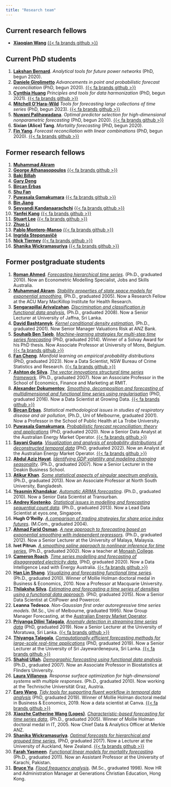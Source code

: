 ```yaml
---
title: "Research team"
---
```



## Current research fellows

  * [**Xiaoqian Wang**](https://xqnwang.rbind.io) [{{< fa brands github >}}](https://github.com/xqnwang)


## Current PhD students

  1. **[Lakshan Bernard](https://acems.org.au/our-people/lakshan-bernard)**. *Analytical tools for future power networks* (PhD, begun 2020).
  2. [**Daniele Girolimetto**](https://danigiro.github.io) *Advancements in point and probabilistic forecast reconciliation* (PhD, begun 2020). [{{< fa brands github >}}](https://github.com/danigiro)
  3. [**Cynthia Huang**](https://www.cynthiahqy.com) *Principles and tools for data harmonization* (PhD, begun 2021). [{{< fa brands github >}}](https://github.com/cynthiahqy)
  4. [**Mitchell O'Hara-Wild**](https://mitchelloharawild.com) *Tools for forecasting large collections of time series* (PhD, begun 2023). [{{< fa brands github >}}](https://github.com/mitchelloharawild)
  5. [**Nuwani Palihawadana**](https://optima.org.au/staff/nuwani-palihawadana/). *Optimal predictor selection for high-dimensional nonparametric forecasting* (PhD, begun 2020).  [{{< fa brands github >}}](https://github.com/nuwani-palihawadana)
  6. **Sixian (Alice) Tang**. *Mortality forecasting* (PhD, begun 2020).
  7. **[Fin Yang](https://yangzhuoranyang.com/)**. *Forecast reconciliation with linear combinations* (PhD, begun 2020). [{{< fa brands github >}}](https://github.com/finyang/)

## Former research fellows

  1. **[Muhammad Akram](https://www.acu.edu.au/research-and-enterprise/our-research-institutes/mary-mackillop-institute-for-health-research/our-people/muhammad-akram)**
  1. **[George Athanasopoulos](https://research.monash.edu/en/persons/george-athanasopoulos)** [{{< fa brands github >}}](https://github.com/georgeAthana)
  1. **[Baki Billah](https://research.monash.edu/en/persons/md-billah)**
  1. **[Gary Deng](https://www.linkedin.com/in/gary-minfeng-deng)**
  1. **[Bircan Erbas](https://scholars.latrobe.edu.au/display/berbas)**
  1. **[Shu Fan](http://users.monash.edu.au/~shufan/)**
  1. **[Puwasala Gamakumara](https://puwasala.netlify.app/)** [{{< fa brands github >}}](https://github.com/PuwasalaG)
  1. **[Bin Jiang](https://www.linkedin.com/in/bin-jiang-44918b28/)**
  1. **[Sevvandi Kandanaarachchi](https://sevvandi.netlify.com/)** [{{< fa brands github >}}](https://github.com/sevvandi)
  1. **[Yanfei Kang](http://yanfei.site)** [{{< fa brands github >}}](https://github.com/ykang)
  1. **[Stuart Lee](https://stuartlee.org/)** [{{< fa brands github >}}](https://github.com/sa-lee/)
  1. **[Zhuo Li](https://sites.google.com/view/zhuo-li/home)**
  1. **[Pablo Montero-Manso](https://www.sydney.edu.au/business/about/our-people/academic-staff/pablo-monteromanso.html)** [{{< fa brands github >}}](https://github.com/pmontman)
  1. **[Ingrida Steponavičė](http://users.monash.edu/~ingridas/)**
  2. **[Nick Tierney](https://www.njtierney.com/)** [{{< fa brands github >}}](https://github.com/njtierney)
  3. **[Shanika Wickramasuriya](https://profiles.auckland.ac.nz/s-wickramasuriya/)** [{{< fa brands github >}}](https://github.com/ShanikaLW)

## Former postgraduate students

  1. **[Roman Ahmed](https://www.linkedin.com/in/romanahmed)**. [*Forecasting hierarchical time series*](https://bridges.monash.edu/articles/thesis/Forecasting_hierarchical_time_series/14956233). (Ph.D., graduated 2010). Now an Econometric Modelling Specialist, Jobs and Skills Australia.
  1. **[Muhammad Akram](https://www.acu.edu.au/research-and-enterprise/our-research-institutes/mary-mackillop-institute-for-health-research/our-people/muhammad-akram)**. [*Stability properties of state space models for exponential smoothing*](https://bridges.monash.edu/articles/thesis/Stability_properties_of_state_space_models_for_exponential_smoothing/14873391), (Ph.D., graduated 2005). Now a Research Fellow at the ACU Mary MacKillop Institute for Health Research.
  1. **[Sengarapillai Arivalzahan](https://scholar.google.com/citations?user=jOoVou0AAAAJ)**. [*Discrimination and classification in functional data analysis*](https://bridges.monash.edu/articles/thesis/Discrimination_and_classification_in_functional_data_analysis/14971401), (Ph.D., graduated 2008). Now a Senior Lecturer at University of Jaffna, Sri Lanka.
  1. **[David Bashtannyk](https://www.linkedin.com/in/david-bashtannyk-53b30796)**. [*Kernel conditional density estimation*](https://bridges.monash.edu/articles/thesis/Kernel_conditional_density_estimation/14873652), (Ph.D., graduated 2001). Now Senior Manager  Valuations Risk at ANZ Bank.
  1. **[Souhaib Ben Taieb](http://souhaib-bentaieb.com/)**, *[Machine-learning strategies for multi-step time series forecasting](https://souhaib-bentaieb.com/papers/2014_phd.pdf)* (PhD, graduated 2014). Winner of a Solvay Award for his PhD thesis. Now Associate Professor at University of Mons, Belgium. [{{< fa brands github >}}](https://github.com/bsouhaib/)
  1. **[Fan Cheng](https://fancheng.me/)**. *Manifold learning on empirical probability distributions* (PhD, graduated 2023). Now a Data Scientist, NSW Bureau of Crime Statistics and Research. [{{< fa brands github >}}](https://github.com/ffancheng)
  3. **[Ashton de Silva](http://www.rmit.edu.au/contact/staff-contacts/academic-staff/d/de-silva-dr-ashton)**. [*The vector innovations structural time series framework*](https://bridges.monash.edu/articles/thesis/The_vector_innovations_structural_time_series_framework/14874258). (Ph.D., graduated 2007). Now an Associate Professor in the School of Economics, Finance and Marketing at RMIT.
  4. **[Alexander Dokumentov](https://www.linkedin.com/in/dokumentov/)**, *[Smoothing, decomposition and forecasting of multidimensional and functional time series using regularisation](https://bridges.monash.edu/articles/thesis/Smoothing_decomposition_and_forecasting_of_multidimensional_and_functional_time_series_using_regularisation/4713580)* (PhD, graduated 2016). Now a Data Scientist at Growing Data. [{{< fa brands github >}}](https://github.com/dokal01/)
  5. **[Bircan Erbas](https://scholars.latrobe.edu.au/display/berbas)**. *Statistical methodological issues in studies of respiratory disease and air pollution*, (Ph.D., Uni of Melbourne, graduated 2001). Now a Professor in the School of Public Health at La Trobe University.
  6. **[Puwasala Gamakumara](https://puwasala.netlify.app/)**, [*Probabilistic forecast reconciliation: theory and applications*](https://bridges.monash.edu/articles/thesis/Probabilistic_Forecast_Reconciliation_Theory_and_Applications/11869533) (PhD, graduated 2020).  Now a Senior Data Analyst at the Australian Energy Market Operator. [{{< fa brands github >}}](https://github.com/PuwasalaG)
  7. **[Sayani Gupta](https://sayani.netlify.com/)**. [*Visualization and analysis of probability distributions of deconstructed temporal data*](https://bridges.monash.edu/articles/thesis/Visualization_and_analysis_of_probability_distributions_of_large_temporal_data/19304453) (PhD, graduated 2022). Now an Analyst at the Australian Energy Market Operator. [{{< fa brands github >}}](https://github.com/Sayani07)
  8. **[Abdul Aziz Hayat](http://www.deakin.edu.au/about-deakin/people/abdul-hayat-muhammad)**. *[Identifying GDP volatility and modeling changing seasonality](https://bridges.monash.edu/articles/thesis/Identifying_GDP_volatility_and_modeling_changing_seasonality/14835549)*. (Ph.D., graduated 2007). Now a Senior Lecturer in the Deakin Business School.
  9. **[Atikur Khan](https://atikurkhan.net/)**. [*Some statistical aspects of singular spectrum analysis.*](https://bridges.monash.edu/articles/thesis/Some_statistical_aspects_of_singular_spectrum_analysis/4704922) (Ph.D., graduated 2013). Now an Associate Professor at North South University, Bangladesh.
  10. **[Yeasmin Khandakar](https://www.linkedin.com/in/yeasminkhandakar/)**. *[Automatic ARIMA forecasting](https://bridges.monash.edu/articles/thesis/Automatic_ARIMA_forecasting/14928636)*. (Ph.D., graduated 2010). Now a Senior Data Scientist at Transurban.
  11. **[Andrey Kostenko](https://www.linkedin.com/in/akoste01/)**. [*Statistical issues in modelling and forecasting sequential count data*](https://bridges.monash.edu/articles/thesis/Statistical_issues_in_modelling_and_forecasting_sequential_count_data/4628290). (Ph.D., graduated 2013). Now a Lead Data Scientist at eyos.one, Singapore.
  12. **Hugh O'Reilly**. *[A comparison of trading strategies for share price index futures](https://bridges.monash.edu/articles/thesis/A_comparison_of_trading_strategies_for_share_price_index_futures/19548238)*. (M.Com., graduated 2004).
  13. **[Ahmad Farid Osman](https://umexpert.um.edu.my/faridosman)**. *[A new approach to forecasting based on exponential smoothing with independent regressors](https://bridges.monash.edu/articles/thesis/A_new_approach_to_forecasting_based_on_exponential_smoothing_with_independent_regressors/4649045)*. (Ph.D., graduated 2012). Now a Senior Lecturer at the University of Malaya, Malaysia.
  14. **Ivet Pitrun**. *[A smoothing spline approach to nonlinear inference for time series](https://bridges.monash.edu/articles/thesis/A_smoothing_spline_approach_to_nonlinear_inference_for_time_series/5466688)*, (Ph.D., graduated 2002). Now a teacher at [Monash College](http://www.monash.edu/monashcollege).
  15. **[Cameron Roach](https://www.linkedin.com/in/cameron-roach-00873b69/)**. *[Time series modelling and forecasting of disaggregated electricity data](https://bridges.monash.edu/articles/thesis/Time_series_modelling_and_forecasting_of_disaggregated_electricity_data/12671585)*, (PhD, graduated 2020). Now a Data Intelligence Lead with Energy Australia. [{{< fa brands github >}}](https://github.com/camroach87/)
  16. **[Han Lin Shang](https://researchers.mq.edu.au/en/persons/hanlin-shang)**. *[Visualizing and forecasting functional time series](https://bridges.monash.edu/articles/thesis/Visualizing_and_forecasting_functional_time_series/4546333)*. (Ph.D., graduated 2010). Winner of Mollie Holman doctoral medal in Business &amp; Economics, 2010. Now a Professor at Macquarie University.
  17. **[Thilaksha Silva](https://www.linkedin.com/in/thilakshasilva/)**. *[Estimating and forecasting a time series of densities using a functional data approach](https://bridges.monash.edu/articles/thesis/Estimating_and_forecasting_a_time_series_of_densities_using_a_functional_data_approach/4679500)*. (PhD, graduated 2015). Now a Senior Data Scientist at CitiPower and Powercor.
  18. **Leanna Tedesco**. *Non-Gaussian first order autoregressive time series models*. (M.Sc., Uni of Melbourne, graduated 1995). Now Group Manager Forecasting, at the [Australian Energy Market Operator](https://aemo.com.au/en/about/careers/employee-stories/employee-in-the-spotlight-with-leanna-tedesco).
  19. **[Priyanga Dilini Talagala](http://prital.netlify.com/)**, [*Anomaly detection in streaming time series data*](https://bridges.monash.edu/articles/thesis/Anomaly_Detection_in_Streaming_Time_Series_Data/11302250) (PhD, graduated 2019). Now a Senior Lecturer at the University of Moratuwa, Sri Lanka. [{{< fa brands github >}}](https://github.com/pridiltal)
  20. **[Thiyanga Talagala](https://thiyanga.netlify.com/)**, [*Computationally efficient forecasting methods for large-scale real-time applications*](https://bridges.monash.edu/articles/thesis/Computationally_Efficient_Forecasting_Methods_for_Large-Scale_Real-Time_Applications/10310507) (PhD, graduated 2019). Now a Senior Lecturer at the University of Sri Jayewardenepura, Sri Lanka. [{{< fa brands github >}}](https://github.com/thiyangt)
  21. **[Shahid Ullah](https://www.flinders.edu.au/people/shahid.ullah)**. *[Demographic forecasting using functional data analysis](https://bridges.monash.edu/articles/thesis/Demographic_forecasting_using_functional_data_analysis/14876214)*. (Ph.D., graduated 2007). Now an Associate Professor in Biostatistics at Flinders University.
  22. **[Laura Villanova](https://scholar.google.com.au/citations?user=OeZdcD0AAAAJ)**. *Response surface optimization for high-dimensional systems with multiple responses*. (Ph.D., graduated 2010). Now working at the Technische Universität Graz, Austria.
  23. **[Earo Wang](http://earo.me)**, [*Tidy tools for supporting fluent workflow in temporal data analysis*](https://bridges.monash.edu/articles/thesis/Tidy_tools_for_supporting_fluent_workflow_in_temporal_data_analysis/11302226) (PhD, graduated 2019). Winner of Mollie Holman doctoral medal in Business &amp; Economics, 2019. Now a data scientist at Canva. [{{< fa brands github >}}](https://github.com/earowang)
  24. **[Xiaozhe Catherine Wang (Lopes)](https://www.linkedin.com/in/catherine-lopes/)**. *[Characteristic-based forecasting for time series data](https://bridges.monash.edu/articles/thesis/Characteristic-based_forecasting_for_time_series_data/14973339)*, (Ph.D., graduated 2005). Winner of Mollie Holman doctoral medal in IT, 2005. Now Chief Data & Analytics Officer at Merkle ANZ.
  25. **[Shanika Wickramasuriya](https://profiles.auckland.ac.nz/s-wickramasuriya)**. [*Optimal forecasts for hierarchical and grouped time series*](https://bridges.monash.edu/articles/thesis/Optimal_forecasts_for_hierarchical_and_grouped_time_series/5032136), (PhD, graduated 2017). Now a Lecturer at the University of Auckland, New Zealand. [{{< fa brands github >}}](https://github.com/ShanikaLW)
  26. **[Farah Yasmeen](https://www.researchgate.net/profile/Farah_Yasmeen)**. *[Functional linear models for mortality forecasting](https://bridges.monash.edu/articles/thesis/Functional_linear_models_for_mortality_forecasting/5044465)*. (Ph.D., graduated 2011). Now an Assistant Professor at the University of Karachi, Pakistan.
  27. **[Bruce Yu](https://www.linkedin.com/in/bruce-yu-198a3a10)**. *[Flood frequency analysis](https://bridges.monash.edu/articles/thesis/Flood_frequency_analysis/19574389)*. (M.Sc., graduated 1998). Now HR and Administration Manager at Generations Christian Education, Hong Kong.
